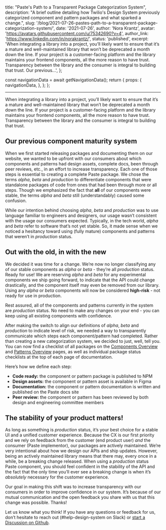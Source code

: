   title: "Paste's Path to a Transparent Package Categorization System",
  description:
    "A brief outline detailing how Twilio's Design System previously categorized component and pattern packages and what sparked a change.",
  slug: '/blog/2021-07-26-pastes-path-to-a-transparent-package-categorization-system/',
  date: '2021-07-26',
  author: 'Nora Krantz',
  avatar: 'https://avatars.githubusercontent.com/u/75342690?v=4',
  author_link: 'https://www.linkedin.com/in/norakrantz/',
  status: 'published',
  excerpt:
    'When integrating a library into a project, you’ll likely want to ensure that it’s a mature and well-maintained library that won’t be deprecated a month down the line. If your project is a customer-facing platform and the library maintains your frontend components, all the more reason to have trust. Transparency between the library and the consumer is integral to building that trust. Our previous...',
};



  const navigationData = await getNavigationData();
  return {
    props: {
      navigationData,
    },
  };
};

<ArticleHeader
  title={meta.title}
  description={meta.description}
  date={meta.date}
  machineDate={meta.date}
  author={meta.author}
  avatar={meta.avatar}
  authorLink={meta.author_link}
/>

---

<contentwrapper>

<PageAside data={mdxHeadings} hideFeedback />

<ArticleContent>

When integrating a library into a project, you’ll likely want to ensure that it’s a mature and well-maintained library that won’t be deprecated a month down the line. If your project is a customer-facing platform and the library maintains your frontend components, all the more reason to have trust. Transparency between the library and the consumer is integral to building that trust.

## Our previous component maturity system

When we first started releasing packages and documenting them on our website, we wanted to be upfront with our consumers about which components and patterns had design assets, complete docs, been through peer reviews, etc., in an effort to increase transparency. Each one of those steps is essential to creating a complete Paste package. We chose the terms _alpha_, _beta_ and _production_ to differentiate components that were standalone packages of code from ones that had been through more or all steps. Though we emphasized the fact that **all** of our components were stable, the terms _alpha_ and _beta_ still (understandably) caused some confusion.

<contentspacer>

<ResponsiveImage
  src={Overview}
  alt="Screenshot of the Component Overview page before we changed our categorization system"
/>

</contentspacer>

While our intention behind choosing _alpha_, _beta_ and _production_ was to use language familiar to engineers and designers, our usage wasn’t consistent with the usage our consumers expected. Typically, in the tech world, _alpha_ and _beta_ refer to software that’s not yet stable. So, it made sense when we noticed a hesitancy toward using (fully mature) components and patterns that weren’t in _production_ status.

## Out with the old, in with the new

We decided it was time for a change. We’re now no longer classifying any of our stable components as _alpha_ or _beta_ - they’re all _production_ status. Ready for use! We are reserving _alpha_ and _beta_ for any experimental components we ship going forward, to indicate that the API could change drastically, and the component itself may even be removed from our library. Using any _alpha_ or _beta_ components will now be considered **high-risk** - not ready for use in production.

Rest assured, all of the components and patterns currently in the system are _production_ status. No need to make any changes on your end - you can keep using all existing components with confidence.

After making the switch to align our definitions of _alpha_, _beta_ and _production_ to indicate level of risk, we needed a way to transparently communicate which steps each component/pattern had completed. Rather than creating a new categorization system, we decided to just, well, tell you. You can now find a checklist of all packages on the [Components Overview](/components) and [Patterns Overview](/patterns) pages, as well as individual package status checklists at the top of each page of documentation.

<contentspacer>

<ResponsiveImage
  src={Overview2}
  alt="Screenshot of the Component Overview page after we updated our categorization system"
/>

</contentspacer>

Here’s how we define each step:

- **Code ready:** the component or pattern package is published to NPM
- **Design assets:** the component or pattern asset is available in Figma
- **Documentation:** the component or pattern documentation is written and published on the Paste docs site
- **Peer review:** the component or pattern has been reviewed by both design and engineering committee members

## The stability of your product matters!

As long as something is _production_ status, it’s your best choice for a stable UI and a unified customer experience. Because the CX is our first priority and we rely on feedback from the customer (end product user) _and_ the consumer (Paste implementor), our packages are actively maintained. We’re very intentional about how we design our APIs and ship updates. However, being an actively maintained library means that there may, every once in a while, be a breaking change released. When using a _production_ status Paste component, you should feel confident in the stability of the API and the fact that the only time you’ll ever see a breaking change is when it’s _absolutely_ necessary for the customer experience.

Our goal in making this shift was to increase transparency with our consumers in order to improve confidence in our system. It’s because of our mutual communication and the open feedback you share with us that this change was possible. Thanks!

Let us know what you think! If you have any questions or feedback for us, don’t hesitate to reach out (#help-design-system on Slack) or [start a Discussion on Github](https://github.com/twilio-labs/paste/discussions/new).

</ArticleContent>

</contentwrapper>

